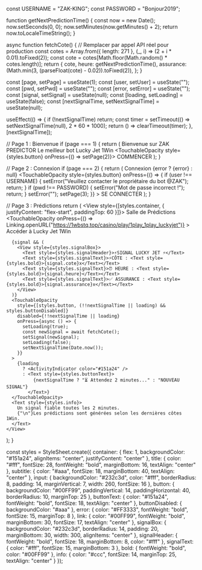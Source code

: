 
const USERNAME = "ZAK-KING";
const PASSWORD = "Bonjour2019";

function getNextPredictionTime() {
  const now = new Date();
  now.setSeconds(0, 0);
  now.setMinutes(now.getMinutes() + 2);
  return now.toLocaleTimeString();
}

async function fetchCote() {
  // Remplacer par appel API réel pour production
  const cotes = Array.from({ length: 271 }, (_, i) => (2 + i * 0.01).toFixed(2));
  const cote = cotes[Math.floor(Math.random() * cotes.length)];
  return {
    cote,
    heure: getNextPredictionTime(),
    assurance: (Math.min(3, (parseFloat(cote) - 0.02)).toFixed(2)),
  };
}

  const [page, setPage] = useState(1);
  const [user, setUser] = useState("");
  const [pwd, setPwd] = useState("");
  const [error, setError] = useState("");
  const [signal, setSignal] = useState(null);
  const [loading, setLoading] = useState(false);
  const [nextSignalTime, setNextSignalTime] = useState(null);

  useEffect(() => {
    if (!nextSignalTime) return;
    const timer = setTimeout(() => setNextSignalTime(null), 2 * 60 * 1000);
    return () => clearTimeout(timer);
  }, [nextSignalTime]);

  // Page 1 : Bienvenue
  if (page === 1) {
    return (
      <View style={styles.container}>
        <Text style={styles.title}>Bienvenue sur ZAK PREDICTOR</Text>
        <Text style={styles.subtitle}>Le meilleur bot Lucky Jet 1Win</Text>
        <TouchableOpacity style={styles.button} onPress={() => setPage(2)}>
          <Text style={styles.buttonText}>COMMENCER</Text>
        </TouchableOpacity>
      </View>
    );
  }

  // Page 2 : Connexion
  if (page === 2) {
    return (
      <View style={styles.container}>
        <Text style={styles.title}>Connexion</Text>
        <TextInput
          style={styles.input}
          placeholder="Nom d'utilisateur"
          placeholderTextColor="#ccc"
          value={user}
          onChangeText={setUser}
          autoCapitalize="none"
        />
        <TextInput
          style={styles.input}
          placeholder="Mot de passe"
          placeholderTextColor="#ccc"
          value={pwd}
          onChangeText={setPwd}
          secureTextEntry
        />
        {error ? <Text style={styles.error}>{error}</Text> : null}
        <TouchableOpacity
          style={styles.button}
          onPress={() => {
            if (user !== USERNAME) {
              setError("Veuillez contacter le propriétaire du bot @ZAK");
              return;
            }
            if (pwd !== PASSWORD) {
              setError("Mot de passe incorrect !");
              return;
            }
            setError("");
            setPage(3);
          }}
        >
          <Text style={styles.buttonText}>SE CONNECTER</Text>
        </TouchableOpacity>
      </View>
    );
  }

  // Page 3 : Prédictions
  return (
    <View style={[styles.container, { justifyContent: "flex-start", paddingTop: 60 }]}>
      <Text style={styles.title}>Salle de Prédictions</Text>
      <TouchableOpacity
        onPress={() => Linking.openURL("https://1wbstq.top/casino/play/1play_1play_luckyjet")}
      >
        <Text style={styles.link}>Accéder à Lucky Jet 1Win</Text>
      </TouchableOpacity>

      {signal && (
        <View style={styles.signalBox}>
          <Text style={styles.signalHeader}>⚡️SIGNAL LUCKY JET ⚡️</Text>
          <Text style={styles.signalText}>⚡️CÔTE : <Text style={styles.bold}>{signal.cote}x</Text></Text>
          <Text style={styles.signalText}>⏰ HEURE : <Text style={styles.bold}>{signal.heure}</Text></Text>
          <Text style={styles.signalText}>✅ ASSURANCE : <Text style={styles.bold}>{signal.assurance}x</Text></Text>
        </View>
      )}
      <TouchableOpacity
        style={[styles.button, (!!nextSignalTime || loading) && styles.buttonDisabled]}
        disabled={!!nextSignalTime || loading}
        onPress={async () => {
          setLoading(true);
          const newSignal = await fetchCote();
          setSignal(newSignal);
          setLoading(false);
          setNextSignalTime(Date.now());
        }}
      >
        {loading
          ? <ActivityIndicator color="#151a24" />
          : <Text style={styles.buttonText}>
              {nextSignalTime ? "⏳ Attendez 2 minutes..." : "NOUVEAU SIGNAL"}
            </Text>}
      </TouchableOpacity>
      <Text style={styles.info}>
        Un signal fiable toutes les 2 minutes.
        {"\n"}Les prédictions sont générées selon les dernières côtes 1Win.
      </Text>
    </View>
  );
}

const styles = StyleSheet.create({
  container: {
    flex: 1, backgroundColor: "#151a24", alignItems: "center", justifyContent: "center"
  },
  title: {
    color: "#fff", fontSize: 28, fontWeight: "bold", marginBottom: 16, textAlign: "center"
  },
  subtitle: {
    color: "#aaa", fontSize: 18, marginBottom: 40, textAlign: "center"
  },
  input: {
    backgroundColor: "#232c3d", color: "#fff", borderRadius: 8, padding: 14, marginVertical: 7, width: 260, fontSize: 16
  },
  button: {
    backgroundColor: "#00FF99", paddingVertical: 14, paddingHorizontal: 40, borderRadius: 10, marginTop: 25
  },
  buttonText: {
    color: "#151a24", fontWeight: "bold", fontSize: 18, textAlign: "center"
  },
  buttonDisabled: { backgroundColor: "#aaa" },
  error: { color: "#FF3333", fontWeight: "bold", fontSize: 15, marginTop: 8 },
  link: { color: "#00FF99", fontWeight: "bold", marginBottom: 30, fontSize: 17, textAlign: "center" },
  signalBox: {
    backgroundColor: "#232c3d", borderRadius: 14, padding: 20, marginBottom: 30, width: 300, alignItems: "center"
  },
  signalHeader: { fontWeight: "bold", fontSize: 18, marginBottom: 8, color: "#fff" },
  signalText: { color: "#fff", fontSize: 15, marginBottom: 3 },
  bold: { fontWeight: "bold", color: "#00FF99" },
  info: { color: "#ccc", fontSize: 14, marginTop: 25, textAlign: "center" }
});
